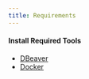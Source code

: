 ```yaml
---
title: Requirements
---
```


#### Install Required Tools

- [DBeaver](https://dbeaver.io/download/)
- [Docker](https://www.docker.com/get-started)
